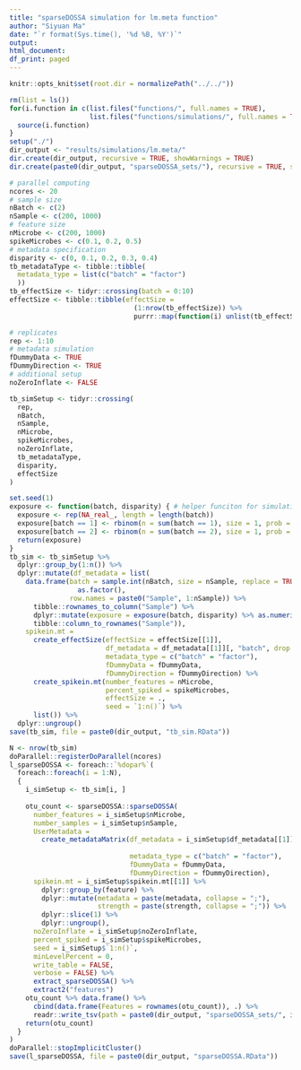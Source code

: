 ```yaml
---
title: "sparseDOSSA simulation for lm.meta function"
author: "Siyuan Ma"
date: "`r format(Sys.time(), '%d %B, %Y')`"
output:
html_document:
df_print: paged
---
```

```r
knitr::opts_knit$set(root.dir = normalizePath("../../"))
```
```r
rm(list = ls())
for(i.function in c(list.files("functions/", full.names = TRUE),
                    list.files("functions/simulations/", full.names = TRUE))) {
  source(i.function)
}
setup("./")
dir_output <- "results/simulations/lm.meta/"
dir.create(dir_output, recursive = TRUE, showWarnings = TRUE)
dir.create(paste0(dir_output, "sparseDOSSA_sets/"), recursive = TRUE, showWarnings = TRUE)
```

```r
# parallel computing
ncores <- 20
# sample size
nBatch <- c(2)
nSample <- c(200, 1000)
# feature size
nMicrobe <- c(200, 1000)
spikeMicrobes <- c(0.1, 0.2, 0.5)
# metadata specification
disparity <- c(0, 0.1, 0.2, 0.3, 0.4)
tb_metadataType <- tibble::tibble(
  metadata_type = list(c("batch" = "factor")
  ))
tb_effectSize <- tidyr::crossing(batch = 0:10)
effectSize <- tibble::tibble(effectSize = 
                               (1:nrow(tb_effectSize)) %>% 
                               purrr::map(function(i) unlist(tb_effectSize[i, ])))

# replicates
rep <- 1:10
# metadata simulation
fDummyData <- TRUE
fDummyDirection <- TRUE
# additional setup
noZeroInflate <- FALSE

tb_simSetup <- tidyr::crossing(
  rep,
  nBatch,
  nSample,
  nMicrobe,
  spikeMicrobes,
  noZeroInflate,
  tb_metadataType,
  disparity,
  effectSize
)
```

```r
set.seed(1)
exposure <- function(batch, disparity) { # helper funciton for simulating exposure metadata
  exposure <- rep(NA_real_, length = length(batch))
  exposure[batch == 1] <- rbinom(n = sum(batch == 1), size = 1, prob = 0.5 - disparity)
  exposure[batch == 2] <- rbinom(n = sum(batch == 2), size = 1, prob = 0.5 + disparity)
  return(exposure)
}
tb_sim <- tb_simSetup %>% 
  dplyr::group_by(1:n()) %>% 
  dplyr::mutate(df_metadata = list(
    data.frame(batch = sample.int(nBatch, size = nSample, replace = TRUE) %>%
                 as.factor(),
               row.names = paste0("Sample", 1:nSample)) %>% 
      tibble::rownames_to_column("Sample") %>% 
      dplyr::mutate(exposure = exposure(batch, disparity) %>% as.numeric()) %>% 
      tibble::column_to_rownames("Sample")),
    spikein.mt = 
      create_effectSize(effectSize = effectSize[[1]],
                        df_metadata = df_metadata[[1]][, "batch", drop = FALSE],
                        metadata_type = c("batch" = "factor"),
                        fDummyData = fDummyData,
                        fDummyDirection = fDummyDirection) %>% 
      create_spikein.mt(number_features = nMicrobe,
                        percent_spiked = spikeMicrobes,
                        effectSize = .,
                        seed = `1:n()`) %>%
      list()) %>% 
  dplyr::ungroup()
save(tb_sim, file = paste0(dir_output, "tb_sim.RData"))
```

```r
N <- nrow(tb_sim)
doParallel::registerDoParallel(ncores)
l_sparseDOSSA <- foreach::`%dopar%`(
  foreach::foreach(i = 1:N),
  {
    i_simSetup <- tb_sim[i, ]
    
    otu_count <- sparseDOSSA::sparseDOSSA(
      number_features = i_simSetup$nMicrobe,
      number_samples = i_simSetup$nSample,
      UserMetadata = 
        create_metadataMatrix(df_metadata = i_simSetup$df_metadata[[1]][, "batch", 
                                                                        drop = FALSE],
                              metadata_type = c("batch" = "factor"),
                              fDummyData = fDummyData,
                              fDummyDirection = fDummyDirection),
      spikein.mt = i_simSetup$spikein.mt[[1]] %>% 
        dplyr::group_by(feature) %>% 
        dplyr::mutate(metadata = paste(metadata, collapse = ";"), 
                      strength = paste(strength, collapse = ";")) %>% 
        dplyr::slice(1) %>%  
        dplyr::ungroup(),
      noZeroInflate = i_simSetup$noZeroInflate,
      percent_spiked = i_simSetup$spikeMicrobes,
      seed = i_simSetup$`1:n()`,
      minLevelPercent = 0,
      write_table = FALSE,
      verbose = FALSE) %>%
      extract_sparseDOSSA() %>%
      extract2("features")
    otu_count %>% data.frame() %>% 
      cbind(data.frame(Features = rownames(otu_count)), .) %>% 
      readr::write_tsv(path = paste0(dir_output, "sparseDOSSA_sets/", i, ".tsv"))
    return(otu_count)
  }
)
doParallel::stopImplicitCluster()
save(l_sparseDOSSA, file = paste0(dir_output, "sparseDOSSA.RData"))
```
